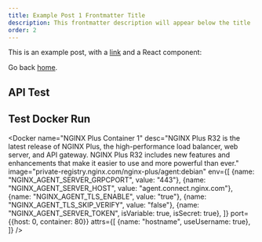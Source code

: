 ```yaml
---
title: Example Post 1 Frontmatter Title
description: This frontmatter description will appear below the title
order: 2
---
```


This is an example post, with a [link](https://nextjs.org) and a React component:

Go back [home](/).

## API Test
<APICheck 
    url='http://host.docker.internal:55014'
/>

## Test Docker Run
<Docker 
    name="NGINX Plus Container 1"
    desc="NGINX Plus R32 is the latest release of NGINX Plus, the high-performance load balancer, web server, and API gateway. NGINX Plus R32 includes new features and enhancements that make it easier to use and more powerful than ever."
    image="private-registry.nginx.com/nginx-plus/agent:debian"
    env={[
        {name: "NGINX_AGENT_SERVER_GRPCPORT", value: "443"},
        {name: "NGINX_AGENT_SERVER_HOST", value: "agent.connect.nginx.com"},
        {name: "NGINX_AGENT_TLS_ENABLE", value: "true"},
        {name: "NGINX_AGENT_TLS_SKIP_VERIFY", value: "false"},
        {name: "NGINX_AGENT_SERVER_TOKEN", isVariable: true, isSecret: true},
    ]}
    port={{host: 0, container: 80}}
    attrs={[
        {name: "hostname", useUsername: true},
    ]}
/>
<Docker 
    name="NGINX Plus Container 2"
    desc="NGINX Plus R32 is the latest release of NGINX Plus, the high-performance load balancer, web server, and API gateway. NGINX Plus R32 includes new features and enhancements that make it easier to use and more powerful than ever."
    image="private-registry.nginx.com/nginx-plus/agent:debian"
/>
